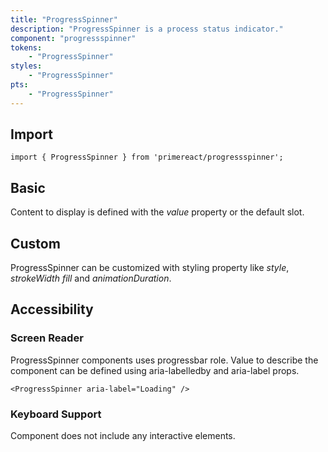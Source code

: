 ```yaml
---
title: "ProgressSpinner"
description: "ProgressSpinner is a process status indicator."
component: "progressspinner"
tokens:
    - "ProgressSpinner"
styles:
    - "ProgressSpinner"
pts:
    - "ProgressSpinner"
---
```


## Import

```tsx
import { ProgressSpinner } from 'primereact/progressspinner';
```

## Basic

Content to display is defined with the _value_ property or the default slot.

<DocComponentViewer name="progressspinner-basic-demo" filePath="demo/progressspinner/progressspinner-basic-demo.tsx"/>

## Custom

ProgressSpinner can be customized with styling property like _style_, _strokeWidth_ _fill_ and _animationDuration_.

<DocComponentViewer name="progressspinner-custom-demo" filePath="demo/progressspinner/progressspinner-custom-demo.tsx"/>

## Accessibility

### Screen Reader

ProgressSpinner components uses progressbar role. Value to describe the component can be defined using aria-labelledby and aria-label props.

```tsx
<ProgressSpinner aria-label="Loading" />
```

### Keyboard Support

Component does not include any interactive elements.
